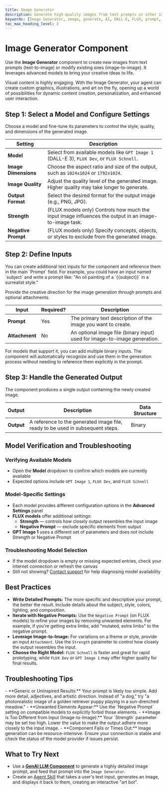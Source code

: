 ```yaml
---
title: Image Generator
description: Generate high-quality images from text prompts or other images using advanced AI models.
keywords: [Image Generator, image, generate, AI, DALL-E, FLUX, prompt, image-to-image]
toc_max_heading_level: 2
---
```


# Image Generator Component

Use the **Image Generator** component to create new images from text prompts (text-to-image) or modify existing ones (image-to-image). It leverages advanced models to bring your creative ideas to life.

<InfoCallout title="Why this matters">
Visual content is highly engaging. With the Image Generator, your agent can create custom graphics, illustrations, and art on the fly, opening up a world of possibilities for dynamic content creation, personalization, and enhanced user interaction.
</InfoCallout>

<Arcade src="https://demo.arcade.software/AroFQEL8xuIPIjCGhH7H?embed&embed_mobile=tab&embed_desktop=inline&show_copy_link=true" title="Image Generator | SmythOS"/>

<Spacer size="md" />

## Step 1: Select a Model and Configure Settings

Choose a model and fine-tune its parameters to control the style, quality, and dimensions of the generated image.

| Setting        | Description                                                                                             |
|----------------|---------------------------------------------------------------------------------------------------------|
| **Model** | Select from available models like `GPT Image 1` (DALL-E 3), `FLUX Dev`, or `FLUX Schnell`.       |
| **Image Dimensions**| Choose the aspect ratio and size of the output, such as `1024x1024` or `1792x1024`.           |
| **Image Quality** | Adjust the quality level of the generated image. Higher quality may take longer to generate.        |
| **Output Format** | Select the desired format for the output image (e.g., PNG, JPG).                                  |
| **Strength** | (FLUX models only) Controls how much the input image influences the output in an image-to-image task. |
| **Negative Prompt**| (FLUX models only) Specify concepts, objects, or styles to exclude from the generated image.    |

<Spacer size="md" />

## Step 2: Define Inputs

<TipCallout title="Dynamic Prompts">
You can create additional text inputs for the component and reference them in the main `Prompt` field. For example, you could have an input named `subject` and write a prompt like: "An oil painting of a `{{subject}}` in a surrealist style."
</TipCallout>

Provide the creative direction for the image generation through prompts and optional attachments.

| Input            | Required?                   | Description                                                                                                     |
|------------------|-----------------------------|-----------------------------------------------------------------------------------------------------------------|
| **Prompt** | <Badge type="required">Yes</Badge> | The primary text description of the image you want to create.                                                   |
| **Attachment** | <Badge type="optional">No</Badge>  | An optional image file (binary input) used for image-to-image generation.                                       |

<InfoCallout title="Multiple Image Inputs">
For models that support it, you can add multiple binary inputs. The component will automatically recognize and use them in the generation process without needing to reference them explicitly in the prompt.
</InfoCallout>

<Spacer size="md" />

## Step 3: Handle the Generated Output

The component produces a single output containing the newly created image.

| Output   | Description                                                     | Data Structure |
|----------|-----------------------------------------------------------------|----------------|
| **Output** | A reference to the generated image file, ready to be used in subsequent steps. | Binary         |

<Spacer size="md" />

## Model Verification and Troubleshooting

### Verifying Available Models

- Open the **Model** dropdown to confirm which models are currently available
- Expected options include `GPT Image 1`, `FLUX Dev`, and `FLUX Schnell`

### Model-Specific Settings

- Each model provides different configuration options in the **Advanced Settings** panel
- **FLUX models** offer additional settings:
  - **Strength** — controls how closely output resembles the input image
  - **Negative Prompt** — exclude specific elements from output
- **GPT Image 1** uses a different set of parameters and does not include Strength or Negative Prompt

### Troubleshooting Model Selection

- If the model dropdown is empty or missing expected entries, check your internet connection or refresh the canvas
- Still not showing? [Contact support](https://discord.gg/smythos) for help diagnosing model availability

## Best Practices

- **Write Detailed Prompts:** The more specific and descriptive your prompt, the better the result. Include details about the subject, style, colors, lighting, and composition.
- **Iterate with Negative Prompts:** Use the `Negative Prompt` (on FLUX models) to refine your images by removing unwanted elements. For example, if you're getting extra limbs, add "mutated, extra limbs" to the negative prompt.
- **Leverage Image-to-Image:** For variations on a theme or style, provide an input `Attachment`. Use the `Strength` parameter to control how closely the output resembles the input.
- **Choose the Right Model:** `FLUX Schnell` is faster and great for rapid prototyping, while `FLUX Dev` or `GPT Image 1` may offer higher quality for final results.

<Spacer size="md" />

## Troubleshooting Tips

<InfoCallout title="If your images aren't turning out right...">
- **Generic or Uninspired Results:** Your prompt is likely too simple. Add more detail, adjectives, and artistic direction. Instead of "a dog," try "a photorealistic image of a golden retriever puppy playing in a sun-drenched meadow."
- **Unwanted Elements Appear:** Use the `Negative Prompt` setting on compatible models to explicitly forbid those elements.
- **Image is Too Different from Input (Image-to-Image):** Your `Strength` parameter may be set too high. Lower the value to make the output adhere more closely to the input image.
- **Component Fails or Times Out:** Image generation can be resource-intensive. Ensure your connection is stable and check the status of the model provider if issues persist.
</InfoCallout>

<Spacer size="md" />

## What to Try Next

- Use a **[GenAI LLM Component](/docs/agent-studio/components/base/gen-ai-llm)** to generate a highly detailed image prompt, and feed that prompt into the `Image Generator`.
- Create an [Agent Skill](/docs/agent-studio/components/base/agent-skill) that takes a user's text input, generates an image, and displays it back to them, creating an interactive "art bot".
